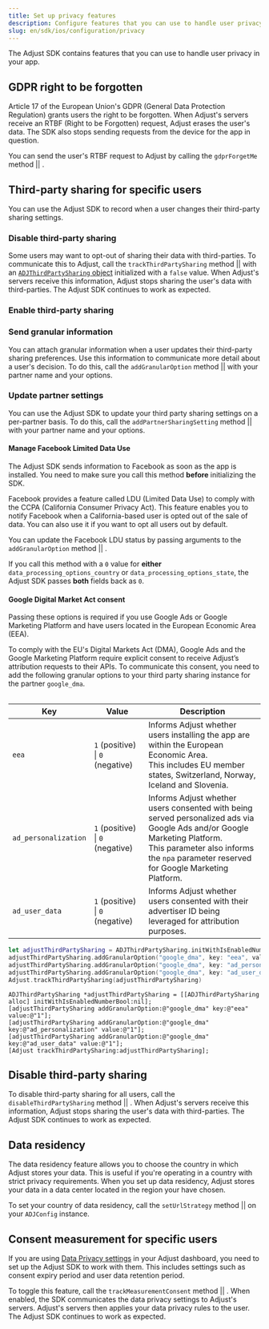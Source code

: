 ```yaml
---
title: Set up privacy features
description: Configure features that you can use to handle user privacy in your app.
slug: en/sdk/ios/configuration/privacy
---
```



The Adjust SDK contains features that you can use to handle user privacy in your app.

## GDPR right to be forgotten

Article 17 of the European Union's <Abbr>GDPR (General Data Protection Regulation)</Abbr> grants users the right to be forgotten. When Adjust's servers receive an <Abbr>RTBF (Right to be Forgotten)</Abbr> request, Adjust erases the user's data. The SDK also stops sending requests from the device for the app in question.

You can send the user's RTBF request to Adjust by calling the <Tooltip>`gdprForgetMe` method || <GdprForgetMeSig /></Tooltip>.

<GdprForgetMe />

## Third-party sharing for specific users

You can use the Adjust SDK to record when a user changes their third-party sharing settings.

### Disable third-party sharing

Some users may want to opt-out of sharing their data with third-parties. To communicate this to Adjust, call the <Tooltip>`trackThirdPartySharing` method || <ConstructorSig /></Tooltip> with an [`ADJThirdPartySharing` object](/en/sdk/ios/reference/adjthirdpartysharing) initialized with a `false` value. When Adjust's servers receive this information, Adjust stops sharing the user's data with third-parties. The Adjust SDK continues to work as expected.

<InitWithIsEnabledNumberBoolFalse />

### Enable third-party sharing

<InitWithIsEnabledNumberBoolTrue />

### Send granular information

You can attach granular information when a user updates their third-party sharing preferences. Use this information to communicate more detail about a user's decision. To do this, call the <Tooltip>`addGranularOption` method || <AddGranularOptionSig /></Tooltip> with your partner name and your options.

<AddGranularOption />

### Update partner settings

You can use the Adjust SDK to update your third party sharing settings on a per-partner basis. To do this, call the <Tooltip>`addPartnerSharingSetting` method || <AddPartnerSharingSettingSig /></Tooltip> with your partner name and your options.

<AddPartnerSharingSetting />

#### Manage Facebook Limited Data Use

<Callout type="important">

The Adjust SDK sends information to Facebook as soon as the app is installed. You need to make sure you call this method **before** initializing the SDK.

</Callout>

Facebook provides a feature called <Abbr>LDU (Limited Data Use)</Abbr> to comply with the <Abbr>CCPA (California Consumer Privacy Act)</Abbr>. This feature enables you to notify Facebook when a California-based user is opted out of the sale of data. You can also use it if you want to opt all users out by default.

You can update the Facebook LDU status by passing arguments to the <Tooltip>`addGranularOption` method || <AddGranularOptionSig /></Tooltip>.

<AddGranularOptionFacebook />

<Callout type="note">

If you call this method with a `0` value for **either** `data_processing_options_country` or `data_processing_options_state`, the Adjust SDK passes **both** fields back as `0`.

</Callout>

#### Google Digital Market Act consent

<Callout type="important">

Passing these options is required if you use Google Ads or Google Marketing Platform and have users located in the European Economic Area (EEA).

</Callout>

To comply with the EU's Digital Markets Act (DMA), Google Ads and the Google Marketing Platform require explicit consent to receive Adjust’s attribution requests to their APIs. To communicate this consent, you need to add the following granular options to your third party sharing instance for the partner `google_dma`.

<Table>

| Key                  | Value                            | Description                                                                                                                                                                                                             |
| -------------------- | -------------------------------- | ----------------------------------------------------------------------------------------------------------------------------------------------------------------------------------------------------------------------- |
| `eea`                | `1` (positive) \| `0` (negative) | Informs Adjust whether users installing the app are within the European Economic Area.<br />This includes EU member states, Switzerland, Norway, Iceland and Slovenia.                                                  |
| `ad_personalization` | `1` (positive) \| `0` (negative) | Informs Adjust whether users consented with being served personalized ads via Google Ads and/or Google Marketing Platform.<br />This parameter also informs the `npa` parameter reserved for Google Marketing Platform. |
| `ad_user_data`       | `1` (positive) \| `0` (negative) | Informs Adjust whether users consented with their advertiser ID being leveraged for attribution purposes.                                                                                                               |

</Table>

<Tabs>
<Tab title="Swift" sync="swift">

```swift
let adjustThirdPartySharing = ADJThirdPartySharing.initWithIsEnabledNumberBool(nil)
adjustThirdPartySharing.addGranularOption("google_dma", key: "eea", value: "1")
adjustThirdPartySharing.addGranularOption("google_dma", key: "ad_personalization", value: "1")
adjustThirdPartySharing.addGranularOption("google_dma", key: "ad_user_data", value: "1")
Adjust.trackThirdPartySharing(adjustThirdPartySharing)
```

</Tab>
<Tab title="Objective-C" sync="objc">

```objc
ADJThirdPartySharing *adjustThirdPartySharing = [[ADJThirdPartySharing alloc] initWithIsEnabledNumberBool:nil];
[adjustThirdPartySharing addGranularOption:@"google_dma" key:@"eea" value:@"1"];
[adjustThirdPartySharing addGranularOption:@"google_dma" key:@"ad_personalization" value:@"1"];
[adjustThirdPartySharing addGranularOption:@"google_dma" key:@"ad_user_data" value:@"1"];
[Adjust trackThirdPartySharing:adjustThirdPartySharing];
```

</Tab>
</Tabs>

## Disable third-party sharing

To disable third-party sharing for all users, call the <Tooltip>`disableThirdPartySharing` method || <DisableThirdPartySharingSig /></Tooltip>. When Adjust's servers receive this information, Adjust stops sharing the user's data with third-parties. The Adjust SDK continues to work as expected.

<DisableThirdPartySharing />

## Data residency

The data residency feature allows you to choose the country in which Adjust stores your data. This is useful if you're operating in a country with strict privacy requirements. When you set up data residency, Adjust stores your data in a data center located in the region your have chosen.

To set your country of data residency, call the <Tooltip>`setUrlStrategy` method || <SetUrlStrategySig /></Tooltip> on your `ADJConfig` instance.

<SetUrlStrategy />

## Consent measurement for specific users

If you are using [Data Privacy settings](https://help.adjust.com/en/article/manage-data-collection-and-retention) in your Adjust dashboard, you need to set up the Adjust SDK to work with them. This includes settings such as consent expiry period and user data retention period.

To toggle this feature, call the <Tooltip>`trackMeasurementConsent` method || <TrackMeasurementConsentSig /></Tooltip>. When enabled, the SDK communicates the data privacy settings to Adjust's servers. Adjust's servers then applies your data privacy rules to the user. The Adjust SDK continues to work as expected.

<TrackMeasurementConsent />
